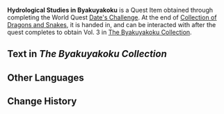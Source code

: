{{Item Infobox
|id           = 100932
|image        = Item Enkanomiya Book Slate.png
|type         = Quest Items
|description  = This text records the geography and hydrology of Byakuyakoku.<br />With the sealing of the depths and the emigration of the people of Watatsumi, as well as the passing of long years, this book is now useless.
|source1      = Complete [[Date's Challenge]]
}}
'''Hydrological Studies in Byakuyakoku''' is a Quest Item obtained through completing the World Quest [[Date's Challenge]]. At the end of [[Collection of Dragons and Snakes]], it is handed in, and can be interacted with after the quest completes to obtain Vol. 3 in [[The Byakuyakoku Collection]].

==Text in ''The Byakuyakoku Collection''==
{{Transclude|The Byakuyakoku Collection|Vol. 3}}
==Other Languages==
{{Other Languages
|en      = Hydrological Studies in Byakuyakoku
|zhs     = 白夜国地理水文考
|zhs_rm  = Báiyè-guó Dìlǐ Shuǐwén Kǎo
|zht     = 白夜國地理水文考
|zht_rm  = Báiyè-guó Dìlǐ Shuǐwén Kǎo
|zh_tl   = Byakuyakoku Geographical and Hydrological Studies
|ja      = 白夜国地理水文誌
|ja_rm   = Byakuyakoku Chiri Suimon Shi
|ja_tl   = Byakuyakoku Geographical and Hydrological Studies
|ko      = 백야국 지리 수문학적 고찰
|ko_rm   = Baek'yaguk Jiri Sumunhakjeok Gochal
|ko_tl   = Hydrological Studies in Byakuyakoku Geography
|es      = Hidrología del reino de Byakuya
|es_tl   = Hydrology of the Byakuya Realm
|fr      = Études hydrologiques de Byakuyakoku
|fr_tl   = Hydrological Studies of Byakuyakoku
|ru      = Гидрологические исследования в Бякуякоку
|ru_tl   = 
|th      = การทดสอบทางอุทกวิทยาของ Byakuyakoku
|th_rm   = 
|th_tl   = 
|vi      = Địa Lý Thủy Văn Học Vương Quốc Đêm Trắng
|vi_tl   = 
|de      = Geografie und Hydrologie von Byakuyakoku
|de_tl   = Geography and Hydrology of Byakuyakoku
|id      = Penelitian Hidrologi di Byakuyakoku
|id_tl   = Hydrological Studies in Byakuyakoku
|pt      = Estudos Hidrológicos e Geográficos no Reino de Byakuya
|pt_tl   = Hydrological and Geographical Studies in the Byakuya Realm
}}

==Change History==
{{Change History|2.4}}